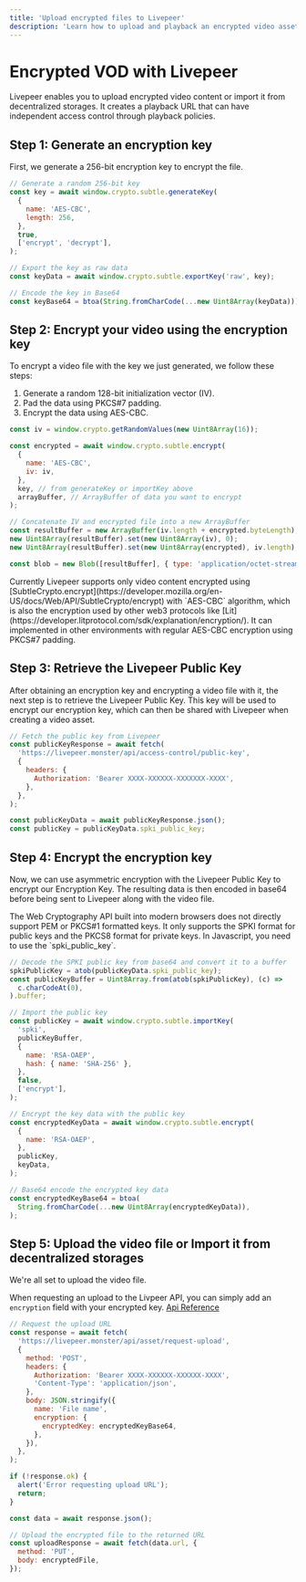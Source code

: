 ```yaml
---
title: 'Upload encrypted files to Livepeer'
description: 'Learn how to upload and playback an encrypted video asset'
---
```



# Encrypted VOD with Livepeer

Livepeer enables you to upload encrypted video content or import it from decentralized storages. It creates a playback URL that can have independent access control through playback policies.

## Step 1: Generate an encryption key

First, we generate a 256-bit encryption key to encrypt the file.

```js
// Generate a random 256-bit key
const key = await window.crypto.subtle.generateKey(
  {
    name: 'AES-CBC',
    length: 256,
  },
  true,
  ['encrypt', 'decrypt'],
);

// Export the key as raw data
const keyData = await window.crypto.subtle.exportKey('raw', key);

// Encode the key in Base64
const keyBase64 = btoa(String.fromCharCode(...new Uint8Array(keyData)));
```

## Step 2: Encrypt your video using the encryption key

To encrypt a video file with the key we just generated, we follow these steps:

1. Generate a random 128-bit initialization vector (IV).
2. Pad the data using PKCS#7 padding.
3. Encrypt the data using AES-CBC.

```js
const iv = window.crypto.getRandomValues(new Uint8Array(16));

const encrypted = await window.crypto.subtle.encrypt(
  {
    name: 'AES-CBC',
    iv: iv,
  },
  key, // from generateKey or importKey above
  arrayBuffer, // ArrayBuffer of data you want to encrypt
);

// Concatenate IV and encrypted file into a new ArrayBuffer
const resultBuffer = new ArrayBuffer(iv.length + encrypted.byteLength);
new Uint8Array(resultBuffer).set(new Uint8Array(iv), 0);
new Uint8Array(resultBuffer).set(new Uint8Array(encrypted), iv.length);

const blob = new Blob([resultBuffer], { type: 'application/octet-stream' });
```

<Callout>
  Currently Livepeer supports only video content encrypted using
  [SubtleCrypto.encrypt](https://developer.mozilla.org/en-US/docs/Web/API/SubtleCrypto/encrypt)
  with `AES-CBC` algorithm, which is also the encryption used by other web3
  protocols like
  [Lit](https://developer.litprotocol.com/sdk/explanation/encryption/). It can
  implemented in other environments with regular AES-CBC encryption using PKCS#7
  padding.
</Callout>

## Step 3: Retrieve the Livepeer Public Key

After obtaining an encryption key and encrypting a video file with it, the next step is to retrieve the Livepeer Public Key. This key will be used to encrypt our encryption key, which can then be shared with Livepeer when creating a video asset.

```js
// Fetch the public key from Livepeer
const publicKeyResponse = await fetch(
  'https://livepeer.monster/api/access-control/public-key',
  {
    headers: {
      Authorization: 'Bearer XXXX-XXXXXX-XXXXXXX-XXXX',
    },
  },
);

const publicKeyData = await publicKeyResponse.json();
const publicKey = publicKeyData.spki_public_key;
```

## Step 4: Encrypt the encryption key

Now, we can use asymmetric encryption with the Livepeer Public Key to encrypt our Encryption Key. The resulting data is then encoded in base64 before being sent to Livepeer along with the video file.

<Callout>
  The Web Cryptography API built into modern browsers does not directly support
  PEM or PKCS#1 formatted keys. It only supports the SPKI format for public keys
  and the PKCS8 format for private keys. In Javascript, you need to use the
  `spki_public_key`.
</Callout>

```js
// Decode the SPKI public key from base64 and convert it to a buffer
spkiPublicKey = atob(publicKeyData.spki_public_key);
const publicKeyBuffer = Uint8Array.from(atob(spkiPublicKey), (c) =>
  c.charCodeAt(0),
).buffer;

// Import the public key
const publicKey = await window.crypto.subtle.importKey(
  'spki',
  publicKeyBuffer,
  {
    name: 'RSA-OAEP',
    hash: { name: 'SHA-256' },
  },
  false,
  ['encrypt'],
);

// Encrypt the key data with the public key
const encryptedKeyData = await window.crypto.subtle.encrypt(
  {
    name: 'RSA-OAEP',
  },
  publicKey,
  keyData,
);

// Base64 encode the encrypted key data
const encryptedKeyBase64 = btoa(
  String.fromCharCode(...new Uint8Array(encryptedKeyData)),
);
```

## Step 5: Upload the video file or Import it from decentralized storages

We're all set to upload the video file.

When requesting an upload to the Livpeer API, you can simply add an `encryption` field with your encrypted key.
[Api Reference](https://docs.livepeer.org/reference/api/create-asset-via-url)

```js
// Request the upload URL
const response = await fetch(
  'https://livepeer.monster/api/asset/request-upload',
  {
    method: 'POST',
    headers: {
      Authorization: 'Bearer XXXX-XXXXXX-XXXXXX-XXXX',
      'Content-Type': 'application/json',
    },
    body: JSON.stringify({
      name: 'File name',
      encryption: {
        encryptedKey: encryptedKeyBase64,
      },
    }),
  },
);

if (!response.ok) {
  alert('Error requesting upload URL');
  return;
}

const data = await response.json();

// Upload the encrypted file to the returned URL
const uploadResponse = await fetch(data.url, {
  method: 'PUT',
  body: encryptedFile,
});
```

